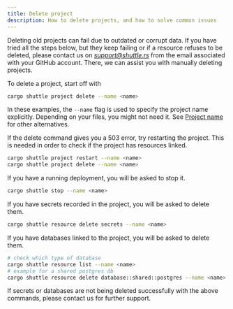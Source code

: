 ```yaml
---
title: Delete project
description: How to delete projects, and how to solve common issues
---
```


<Warning>Deleting old projects can fail due to outdated or corrupt data. If you have tried all the steps below, but they keep failing or if a resource refuses to be deleted, please contact us on *support@shuttle.rs* from the email associated with your GitHub account. There, we can assist you with manually deleting projects.</Warning>

To delete a project, start off with

```bash
cargo shuttle project delete --name <name>
```

<Note>In these examples, the `--name` flag is used to specify the project name explicitly. Depending on your files, you might not need it. See [Project name](/configuration/project-name) for other alternatives.</Note>

If the delete command gives you a 503 error, try restarting the project. This is needed in order to check if the project has resources linked.

```bash
cargo shuttle project restart --name <name>
cargo shuttle project delete --name <name>
```

If you have a running deployment, you will be asked to stop it.

```bash
cargo shuttle stop --name <name>
```

If you have secrets recorded in the project, you will be asked to delete them.

```bash
cargo shuttle resource delete secrets --name <name>
```

If you have databases linked to the project, you will be asked to delete them.

```bash
# check which type of database
cargo shuttle resource list --name <name>
# example for a shared postgres db
cargo shuttle resource delete database::shared::postgres --name <name>
```

If secrets or databases are not being deleted successfully with the above commands, please contact us for further support.



